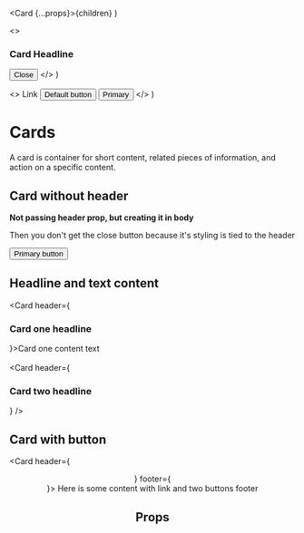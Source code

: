 
  <Card {...props}>{children}</Card>
)

  <>
    <h3>Card Headline</h3>
    <button className="gds-close">
      <span className="sr-only">Close</span>
      <i></i>
    </button>
  </>
)

  <>
    <Link href="https://seb.se" className="gds-button">
      Link
    </Link>
    <Button variant="secondary">Default button</Button>
    <Button variant="primary">Primary</Button>
  </>
)

<Meta of={CardStories} />

# Cards

A card is container for short content, related pieces of information, and action on a specific content.

<Canvas of={CardStories.Default} />

## Card without header

<Card>
  <p>
    <strong>Not passing header prop, but creating it in body</strong>
  </p>
  <p class="mb-5">
    Then you don't get the close button because it's styling is tied to the
    header
  </p>
  <div>
    <button class="primary">Primary button</button>
  </div>
</Card>

## Headline and text content
<Card header={<h3>Card one headline</h3>}>Card one content text</Card>
<br /><br />
<Card header={<h3>Card two headline</h3>} />

## Card with button

<Card header={<Header />} footer={<Footer />}>
  Here is some content with link and two buttons footer
</Card>

## Props

<ArgTypes />
